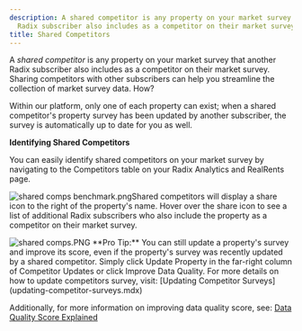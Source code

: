 ```yaml
---
description: A shared competitor is any property on your market survey that another
  Radix subscriber also includes as a competitor on their market survey Sharing competit...
title: Shared Competitors
---
```


A *shared competitor* is any property on your market survey that another Radix subscriber also includes as a competitor on their market survey. Sharing competitors with other subscribers can help you streamline the collection of market survey data. How?

Within our platform, only one of each property can exist; when a shared competitor's property survey has been updated by another subscriber, the survey is automatically up to date for you as well. 

**Identifying Shared Competitors**

You can easily identify shared competitors on your market survey by navigating to the Competitors table on your Radix Analytics and RealRents page. 

![shared comps benchmark.png](/images/radix/cb730fc89f005d5f38f6e35a925ecca750557c34.png)Shared competitors will display a share icon to the right of the property's name. Hover over the share icon to see a list of additional Radix subscribers who also include the property as a competitor on their market survey.

<Frame caption="Competitor updates table showing properties and their data quality status.">
  <img src="/images/radix/6cd5ace0a4781f7fd41f8f6a2fdbc4046f38ac4b.png" alt="shared comps.PNG" />
</Frame>
**Pro Tip:** You can still update a property's survey and improve its score, even if the property's survey was recently updated by a shared competitor. Simply click Update Property in the far-right column of Competitor Updates or click Improve Data Quality. For more details on how to update competitors survey, visit: [Updating Competitor Surveys](updating-competitor-surveys.mdx)

Additionally, for more information on improving data quality score, see: [Data Quality Score Explained](data-quality-score-explained.mdx)